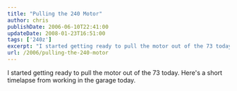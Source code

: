 ```yaml
---
title: "Pulling the 240 Motor"
author: chris
publishDate: 2006-06-10T22:41:00
updateDate: 2008-01-23T16:51:00
tags: ['240z']
excerpt: "I started getting ready to pull the motor out of the 73 today. Here's a short timelapse from working in the garage today.     posted from..."
url: /2006/pulling-the-240-motor  
---
```


I started getting ready to pull the motor out of the 73 today. Here's a short timelapse from working in the garage today.

<YouTubeEmbed videoId="MgUDgNx-sBg" title="Pulling the 240 Motor" publishDate="2006-06-10T22:41:00" description="Timelapse of pulling the motor out of a 240z" />
  